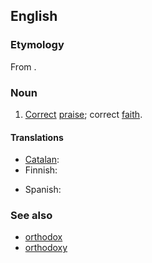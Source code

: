==English==

===Etymology===
From {{etyl|grc}} {{term|ὀρθοδοξία|lang=grc}}.

===Noun===
{{en-noun|-}}

# [[correct|Correct]] [[praise]]; correct [[faith]].

====Translations====
{{trans-top|correct praise}}
* [[Catalan]]: {{t-|ca|ortodòxia|f}}
* Finnish: {{t-|fi|ortodoksia}}
{{trans-mid}}
* Spanish: {{t-|es|ortodoxia|f}}
{{trans-bottom}}

===See also===
* [[orthodox]]
* [[orthodoxy]]